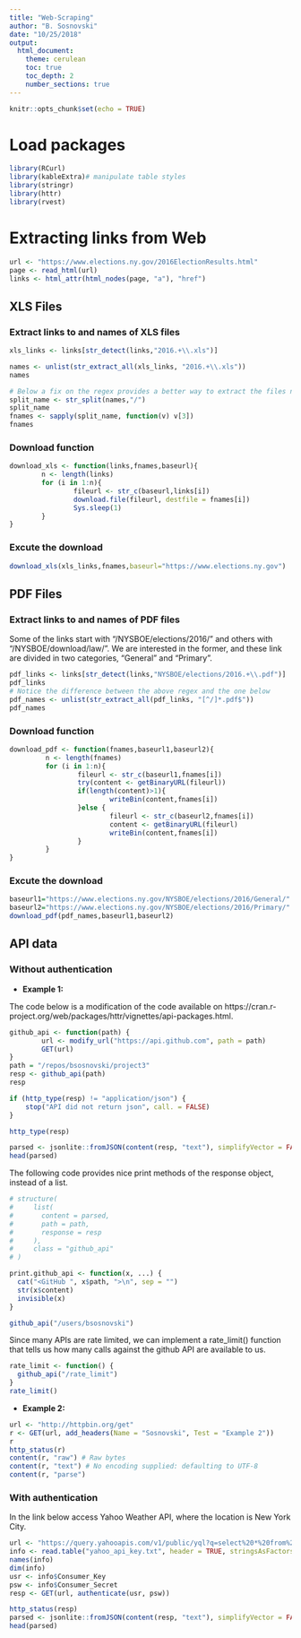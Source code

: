 ```yaml
---
title: "Web-Scraping"
author: "B. Sosnovski"
date: "10/25/2018"
output: 
  html_document: 
    theme: cerulean
    toc: true
    toc_depth: 2
    number_sections: true
---
```


```r
knitr::opts_chunk$set(echo = TRUE)
```

# Load packages 
```r
library(RCurl)
library(kableExtra)# manipulate table styles
library(stringr)
library(httr)
library(rvest)
```

# Extracting links from Web

```r
url <- "https://www.elections.ny.gov/2016ElectionResults.html"
page <- read_html(url)
links <- html_attr(html_nodes(page, "a"), "href")
```

## XLS Files

### Extract links to and names of XLS files
```r
xls_links <- links[str_detect(links,"2016.+\\.xls")]

names <- unlist(str_extract_all(xls_links, "2016.+\\.xls"))
names

# Below a fix on the regex provides a better way to extract the files names
split_name <- str_split(names,"/")
split_name
fnames <- sapply(split_name, function(v) v[3])
fnames

```

### Download function
```r
download_xls <- function(links,fnames,baseurl){
        n <- length(links)
        for (i in 1:n){
                fileurl <- str_c(baseurl,links[i])
                download.file(fileurl, destfile = fnames[i])
                Sys.sleep(1)
        }
}
```

### Excute the download
```r
download_xls(xls_links,fnames,baseurl="https://www.elections.ny.gov") 
```

## PDF Files

### Extract links to and names of PDF files

Some of the links start with "/NYSBOE/elections/2016/" and others with "/NYSBOE/download/law/". We are interested in the former, and these link are divided in two categories, "General" and "Primary".

```r
pdf_links <- links[str_detect(links,"NYSBOE/elections/2016.+\\.pdf")]
pdf_links
# Notice the difference between the above regex and the one below
pdf_names <- unlist(str_extract_all(pdf_links, "[^/]*.pdf$"))
pdf_names
```

### Download function
```r
download_pdf <- function(fnames,baseurl1,baseurl2){
         n <- length(fnames)
         for (i in 1:n){
                 fileurl <- str_c(baseurl1,fnames[i])
                 try(content <- getBinaryURL(fileurl))
                 if(length(content)>1){
                         writeBin(content,fnames[i])
                 }else {
                         fileurl <- str_c(baseurl2,fnames[i])
                         content <- getBinaryURL(fileurl)
                         writeBin(content,fnames[i])
                 }
         }
}
```

### Excute the download
```r
baseurl1="https://www.elections.ny.gov/NYSBOE/elections/2016/General/"
baseurl2="https://www.elections.ny.gov/NYSBOE/elections/2016/Primary/"
download_pdf(pdf_names,baseurl1,baseurl2) 
```


## API data

### Without authentication

+ **Example 1:**

The code below is a modification of the code available on https://cran.r-project.org/web/packages/httr/vignettes/api-packages.html.

```r
github_api <- function(path) {
        url <- modify_url("https://api.github.com", path = path)
        GET(url)
}
path = "/repos/bsosnovski/project3"
resp <- github_api(path)
resp

```

```r

if (http_type(resp) != "application/json") {
    stop("API did not return json", call. = FALSE)
}

http_type(resp)

parsed <- jsonlite::fromJSON(content(resp, "text"), simplifyVector = FALSE)
head(parsed)
```

The following code provides nice print methods of the response object, instead of a list.

```r
# structure(
#     list(
#       content = parsed,
#       path = path,
#       response = resp
#     ),
#     class = "github_api"
# )

print.github_api <- function(x, ...) {
  cat("<GitHub ", x$path, ">\n", sep = "")
  str(x$content)
  invisible(x)
}

github_api("/users/bsosnovski")
```

Since many APIs are rate limited, we can implement a rate_limit() function that tells us how many calls against the github API are available to us.

```r
rate_limit <- function() {
  github_api("/rate_limit")
}
rate_limit()

```

+ **Example 2:**

```r
url <- "http://httpbin.org/get"
r <- GET(url, add_headers(Name = "Sosnovski", Test = "Example 2"))
r
http_status(r)
content(r, "raw") # Raw bytes
content(r, "text") # No encoding supplied: defaulting to UTF-8
content(r, "parse")
```

### With authentication

In the link below access Yahoo Weather API, where the location is New York City.

```r
url <- "https://query.yahooapis.com/v1/public/yql?q=select%20*%20from%20weather.forecast%20where%20woeid%20in%20(select%20woeid%20from%20geo.places(1)%20where%20text%3D%22newyorkcity%22)&format=json&env=store%3A%2F%2Fdatatables.org%2Falltableswithkeys"
info <- read.table("yahoo_api_key.txt", header = TRUE, stringsAsFactors = FALSE)
names(info)
dim(info)
usr <- info$Consumer_Key
psw <- info$Consumer_Secret
resp <- GET(url, authenticate(usr, psw))

http_status(resp)
parsed <- jsonlite::fromJSON(content(resp, "text"), simplifyVector = FALSE)
head(parsed)

```
